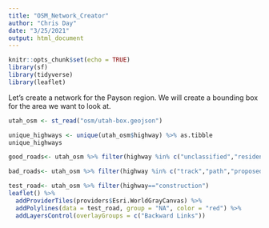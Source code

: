 ```yaml
---
title: "OSM_Network_Creator"
author: "Chris Day"
date: "3/25/2021"
output: html_document
---
```

```r
knitr::opts_chunk$set(echo = TRUE)
library(sf)
library(tidyverse)
library(leaflet)
```


Let's create  a network for the Payson region. We will create a bounding box
for the area we want to look at.

```r
utah_osm <- st_read("osm/utah-box.geojson")
```

```r
unique_highways <- unique(utah_osm$highway) %>% as.tibble
unique_highways
```

```r
good_roads<- utah_osm %>% filter(highway %in% c("unclassified","residential","secondary","motorway_link","secondary_link","tertiary","trunk_link","trunk","primary","primary_link","motorway","tertiary_link","construction"))

bad_roads<- utah_osm %>% filter(highway %in% c("track","path","proposed","cycleway","road","living_street","trail","pedestrian","steps","abandoned","traffic_signals","bridleway","planned","raceway","elevator","demolished","bus_stop"))
```


```r
test_road<- utah_osm %>% filter(highway=="construction")
leaflet() %>%
  addProviderTiles(providers$Esri.WorldGrayCanvas) %>%
  addPolylines(data = test_road, group = "NA", color = "red") %>%
  addLayersControl(overlayGroups = c("Backward Links"))
```
